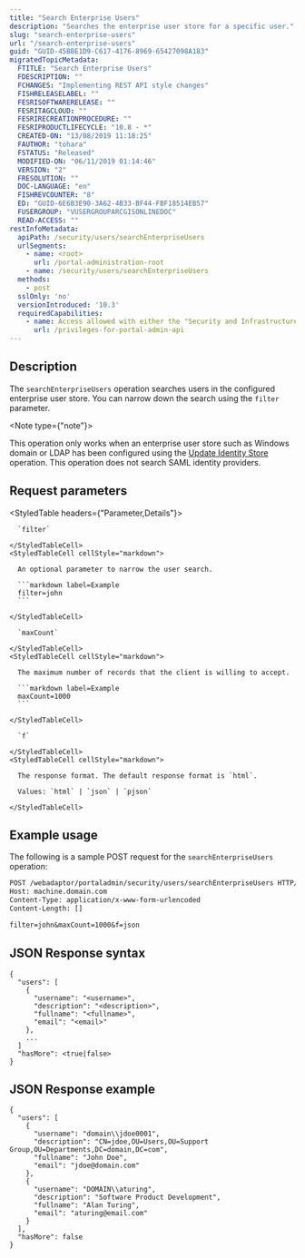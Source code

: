 ```yaml
---
title: "Search Enterprise Users"
description: "Searches the enterprise user store for a specific user."
slug: "search-enterprise-users"
url: "/search-enterprise-users"
guid: "GUID-45BBE1D9-C617-4176-8969-65427098A183"
migratedTopicMetadata:
  FTITLE: "Search Enterprise Users"
  FDESCRIPTION: ""
  FCHANGES: "Implementing REST API style changes"
  FISHRELEASELABEL: ""
  FESRISOFTWARERELEASE: ""
  FESRITAGCLOUD: ""
  FESRIRECREATIONPROCEDURE: ""
  FESRIPRODUCTLIFECYCLE: "10.8 - *"
  CREATED-ON: "13/08/2019 11:18:25"
  FAUTHOR: "tohara"
  FSTATUS: "Released"
  MODIFIED-ON: "06/11/2019 01:14:46"
  VERSION: "2"
  FRESOLUTION: ""
  DOC-LANGUAGE: "en"
  FISHREVCOUNTER: "8"
  ED: "GUID-6E6B3E90-3A62-4B33-BF44-FBF18514EB57"
  FUSERGROUP: "VUSERGROUPARCGISONLINEDOC"
  READ-ACCESS: ""
restInfoMetadata:
  apiPath: /security/users/searchEnterpriseUsers
  urlSegments:
    - name: <root>
      url: /portal-administration-root
    - name: /security/users/searchEnterpriseUsers
  methods:
    - post
  sslOnly: 'no'
  versionIntroduced: '10.3'
  requiredCapabilities:
    - name: Access allowed with either the "Security and Infrastructure" or "Add" privileges
      url: /privileges-for-portal-admin-api
---
```


## Description

The `searchEnterpriseUsers` operation searches users in the configured enterprise user store. You can narrow down the search using the `filter` parameter.

<Note type={"note"}>

This operation only works when an enterprise user store such as Windows domain or LDAP has been configured using the [Update Identity Store](/update-identity-store) operation. This operation does not search SAML identity providers.

</Note>

##  Request parameters

<StyledTable headers={"Parameter,Details"}>
  <StyledTableRow>
    <StyledTableCell cellStyle="markdown">

      `filter` 

    </StyledTableCell>
    <StyledTableCell cellStyle="markdown">

      An optional parameter to narrow the user search.

      ```markdown label=Example
      filter=john
      ```

    </StyledTableCell>
  </StyledTableRow>
  <StyledTableRow>
    <StyledTableCell cellStyle="markdown">

      `maxCount` 

    </StyledTableCell>
    <StyledTableCell cellStyle="markdown">

      The maximum number of records that the client is willing to accept.

      ```markdown label=Example
      maxCount=1000
      ```

    </StyledTableCell>
  </StyledTableRow>
  <StyledTableRow>
    <StyledTableCell cellStyle="markdown">

      `f` 

    </StyledTableCell>
    <StyledTableCell cellStyle="markdown">

      The response format. The default response format is `html`.

      Values: `html` | `json` | `pjson`

    </StyledTableCell>
  </StyledTableRow>
</StyledTable>


## Example usage

The following is a sample POST request for the `searchEnterpriseUsers` operation:

```markdown
POST /webadaptor/portaladmin/security/users/searchEnterpriseUsers HTTP/1.1
Host: machine.domain.com
Content-Type: application/x-www-form-urlencoded
Content-Length: []

filter=john&maxCount=1000&f=json
```

## JSON Response syntax

```other
{
  "users": [
    {
      "username": "<username>",
      "description": "<description>",
      "fullname": "<fullname>",
      "email": "<email>"
    },
    ...
  ]
  "hasMore": <true|false>
}
```

## JSON Response example

```other
{
  "users": [
    {
      "username": "domain\\jdoe0001",
      "description": "CN=jdoe,OU=Users,OU=Support Group,OU=Departments,DC=domain,DC=com",
      "fullname": "John Doe",
      "email": "jdoe@domain.com"
    },
    {
      "username": "DOMAIN\\aturing",
      "description": "Software Product Development",
      "fullname": "Alan Turing",
      "email": "aturing@email.com"
    }
  ],
  "hasMore": false
}
```